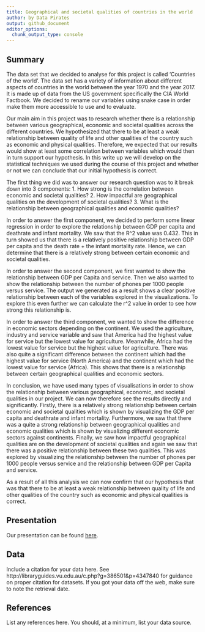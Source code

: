 ```yaml
---
title: Geographical and societal qualities of countries in the world
author: by Data Pirates
output: github_document
editor_options: 
  chunk_output_type: console
---
```


## Summary

The data set that we decided to analyse for this project is called ‘Countries of the world’. The data set has a variety of information about different aspects of countries in the world between the year 1970 and the year 2017. It is made up of data from the US government specifically the CIA World Factbook. We decided to rename our variables using snake case in order make them more accessible to use and to evaluate.

Our main aim in this project was to research whether there is a relationship between various geographical, economic and societal qualities across the different countries. We hypothesized that there to be at least a weak relationship between quality of life and other qualities of the country such as economic and physical qualities. Therefore, we expected that our results would show at least some correlation between variables which would then in turn support our hypothesis. In this write up we will develop on the statistical techniques we used during the course of this project and whether or not we can conclude that our initial hypothesis is correct.  

The first thing we did was to answer our research question was to it break down into 3 components:
1. How strong is the correlation between economic and societal qualities?
2. How impactful are geographical qualities on the development of societal qualities?
3. What is the relationship between geographical qualities and economic qualities?

In order to answer the first component, we decided to perform some linear regression in order to explore the relationship between GDP per capita and deathrate and infant mortality. We saw that the R^2 value was 0.432. This in turn showed us that there is a relatively positive relationship between GDP per capita and the death rate + the infant mortality rate. Hence, we can determine that there is a relatively strong between certain economic and societal qualities.

In order to answer the second component, we first wanted to show the relationship between GDP per Capita and service. Then we also wanted to show the relationship between the number of phones per 1000 people versus service. The output we generated as a result shows a clear positive relationship between each of the variables explored in the visualizations. To explore this even further we can calculate the r^2 value in order to see how strong this relationship is. 

In order to answer the third component, we wanted to show the difference in economic sectors depending on the continent. We used the agriculture, industry and service variable and saw that America had the highest value for service but the lowest value for agriculture. Meanwhile, Africa had the lowest value for service but the highest value for agriculture. There was also quite a significant difference between the continent which had the highest value for service (North America) and the continent which had the lowest value for service (Africa). This shows that there is a relationship between certain geographical qualities and economic sectors. 

In conclusion, we have used many types of visualisations in order to show the relationship between various geographical, economic, and societal qualities in our project. We can now therefore see the results directly and significantly. Firstly, there is a relatively strong relationship between certain economic and societal qualities which is shown by visualizing the GDP per capita and deathrate and infant mortality. Furthermore, we saw that there was a quite a strong relationship between geographical qualities and economic qualities which is shown by visualizing different economic sectors against continents. Finally, we saw how impactful geographical qualities are on the development of societal qualities and again we saw that there was a positive relationship between these two qualities. This was explored by visualizing the relationship between the number of phones per 1000 people versus service and the relationship between GDP per Capita and service.

As a result of all this analysis we can now confirm that our hypothesis that was that there to be at least a weak relationship between quality of life and other qualities of the country such as economic and physical qualities is correct.   



## Presentation

Our presentation can be found [here](presentation/presentation.html).

## Data 

Include a citation for your data here. 
See http://libraryguides.vu.edu.au/c.php?g=386501&p=4347840 for guidance on proper citation for datasets. 
If you got your data off the web, make sure to note the retrieval date.

## References

List any references here. You should, at a minimum, list your data source.

